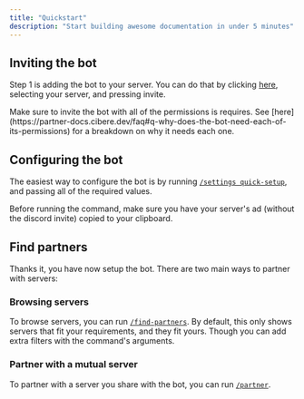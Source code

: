 ```yaml
---
title: "Quickstart"
description: "Start building awesome documentation in under 5 minutes"
---
```


## Inviting the bot

Step 1 is adding the bot to your server. You can do that by clicking [here](https://discord.com/api/oauth2/authorize?client_id=1129577805726875658&permissions=18481&scope=bot%20applications.commands), selecting your server, and pressing invite.

<Tip>
  Make sure to invite the bot with all of the permissions is requires. See
  [here](https://partner-docs.cibere.dev/faq#q-why-does-the-bot-need-each-of-its-permissions)
  for a breakdown on why it needs each one.
</Tip>

## Configuring the bot

The easiest way to configure the bot is by running [`/settings quick-setup`](/commands#settings_quick-setup), and passing all of the required values.

<Note>
  Before running the command, make sure you have your server's ad (without the
  discord invite) copied to your clipboard.
</Note>

## Find partners

Thanks it, you have now setup the bot. There are two main ways to partner with servers:

### Browsing servers

To browse servers, you can run [`/find-partners`](commands#find-partners). By default, this only shows servers that fit your requirements, and they fit yours. Though you can add extra filters with the command's arguments.

### Partner with a mutual server

To partner with a server you share with the bot, you can run [`/partner`](commands#partner).
